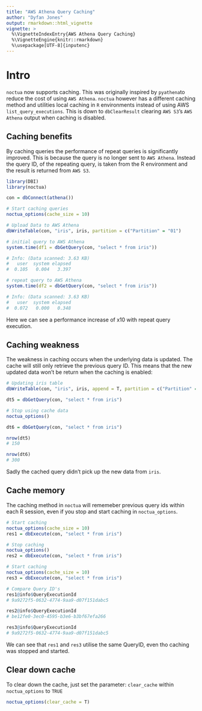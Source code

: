```yaml
---
title: "AWS Athena Query Caching"
author: "Dyfan Jones"
output: rmarkdown::html_vignette
vignette: >
  %\VignetteIndexEntry{AWS Athena Query Caching}
  %\VignetteEngine{knitr::rmarkdown}
  %\usepackage[UTF-8]{inputenc}
---
```


# Intro

`noctua` now supports caching. This was originally inspired by `pyathena`to reduce the cost of using `AWS Athena`. `noctua` however has a different caching method and utilities local caching in `R` environments instead of using AWS `list_query_executions`. This is down to `dbClearResult` clearing `AWS S3`'s `AWS Athena` output when caching is disabled.

## Caching benefits

By caching queries the performance of repeat queries is significantly improved. This is because the query is no longer sent to `AWS Athena`. Instead the query ID, of the repeating query, is taken from the R environment and the result is returned from `AWS S3`.

```r
library(DBI)
library(noctua)

con = dbConnect(athena())

# Start caching queries
noctua_options(cache_size = 10)

# Upload Data to AWS Athena
dbWriteTable(con, "iris", iris, partition = c("Partition" = "01")

# initial query to AWS Athena
system.time(df1 = dbGetQuery(con, "select * from iris"))

# Info: (Data scanned: 3.63 KB)
#   user  system elapsed 
#  0.105   0.004   3.397 

# repeat query to AWS Athena
system.time(df2 = dbGetQuery(con, "select * from iris"))

# Info: (Data scanned: 3.63 KB)
#   user  system elapsed 
#  0.072   0.000   0.348 
```

Here we can see a performance increase of x10 with repeat query execution.

## Caching weakness 

The weakness in caching occurs when the underlying data is updated. The cache will still only retrieve the previous query ID. This means that the new updated data won't be return when the caching is enabled:

```r
# Updating iris table
dbWriteTable(con, "iris", iris, append = T, partition = c("Partition" = "02"))

dt5 = dbGetQuery(con, "select * from iris")

# Stop using cache data
noctua_options()

dt6 = dbGetQuery(con, "select * from iris")

nrow(dt5)
# 150

nrow(dt6)
# 300
```

Sadly the cached query didn't pick up the new data from `iris`.

## Cache memory

The caching method in `noctua` will rememeber previous query ids within each R session, even if you stop and start caching in `noctua_options`.

```r
# Start caching
noctua_options(cache_size = 10)
res1 = dbExecute(con, "select * from iris")

# Stop caching
noctua_options()
res2 = dbExecute(con, "select * from iris")

# Start caching
noctua_options(cache_size = 10)
res3 = dbExecute(con, "select * from iris")

# Compare Query ID's
res1@info$QueryExecutionId
# 9a9272f5-0632-4774-9aa9-d07f151dabc5

res2@info$QueryExecutionId
# be12fe0-3ec0-4595-b3e6-b3bf67efa266

res3@info$QueryExecutionId
# 9a9272f5-0632-4774-9aa9-d07f151dabc5
```

We can see that `res1` and `res3` utilise the same QueryID, even tho caching was stopped and started.

## Clear down cache

To clear down the cache, just set the parameter: `clear_cache` within `noctua_options` to `TRUE`

```r
noctua_options(clear_cache = T)
```
